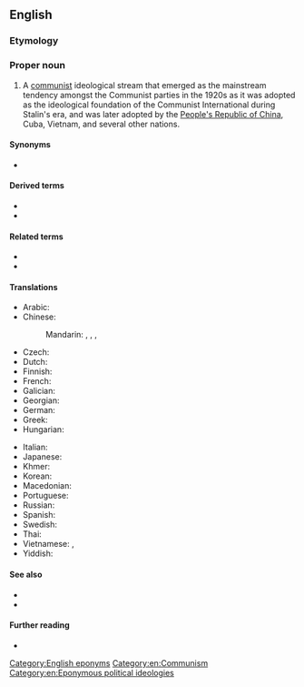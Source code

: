 ==English==

===Etymology===
{{rfe|en}}

===Proper noun===
{{en-proper noun|head=[[Marxism]]-[[Leninism]]}}

# A [[communist]] ideological stream that emerged as the mainstream tendency amongst the Communist parties in the 1920s as it was adopted as the ideological foundation of the Communist International during Stalin's era, and was later adopted by the [[People's Republic of China]], Cuba, Vietnam, and several other nations.

====Synonyms====
* {{l|en|Bolshevism}} {{qualifier|historical}}

====Derived terms====
* {{l|en|Marxism-Leninism-Maoism}}
* {{l|en|Marxist-Leninist}}

====Related terms====
* {{l|en|Marxism}}
* {{l|en|Leninism}}

====Translations====
{{trans-top|communist ideological stream}}
* Arabic: {{t|ar|مَارْكْسِيَّة-لِينِينِيَّة|f|tr=marksiyya-lininiyya}}
* Chinese:
*: Mandarin: {{t+|cmn|馬克思列寧主義}}, {{t+|cmn|马克思列宁主义|tr=Mǎkèsī-Lièníng zhǔyì}}, {{t+|cmn|馬列主義}}, {{t+|cmn|马列主义|tr=Mǎliè zhǔyì}}
* Czech: {{t|cs|marxismus-leninismus|m}}
* Dutch: {{t+|nl|marxisme-leninisme|n}}
* Finnish: {{t+|fi|marxismi-leninismi}}
* French: {{t+|fr|marxisme-léninisme|m}}
* Galician: {{t|gl|marxismo-leninismo|m}}
* Georgian: {{t|ka|მარქსიზმ-ლენინიზმი}}
* German: {{t|de|Marxismus-Leninismus|m}}
* Greek: {{t|el|μαρξισμός-λενινισμός|m}}
* Hungarian: {{t|hu|marxizmus–leninizmus}}
{{trans-mid}}
* Italian: {{t|it|marxismo-leninismo|m}}
* Japanese: {{t|ja|マルクス・レーニン主義|tr=Marukusu-Rēnin shugi}}
* Khmer: {{t|km|លទ្ធិម៉ាក្ស-លេនីន}}
* Korean: {{t|ko|^마르크스-^레닌주의}}
* Macedonian: {{t|mk|маркси́зам-ленини́зам|m}}
* Portuguese: {{t+|pt|marxismo-leninismo|m}}
* Russian: {{t+|ru|маркси́зм-ленини́зм|m}}
* Spanish: {{t+|es|marxismo-leninismo|m}}
* Swedish: {{t|sv|marxism-leninism|c}}
* Thai: {{t|th|ลัทธิมาร์ก-เลนิน|tr=láttí màak-laynin}}
* Vietnamese: {{t|vi|chủ nghĩa Marx-Lenin}}, {{t|vi|chủ nghĩa Mác-Lênin}}
* Yiddish: {{t|yi|מאַרקסיזם־לעניניזם|m}}
{{trans-bottom}}

====See also====
* {{l|en|Maoism}}
* {{l|en|Juche}}

====Further reading====
*{{pedia}}

[[Category:English eponyms]]
[[Category:en:Communism]]
[[Category:en:Eponymous political ideologies]]